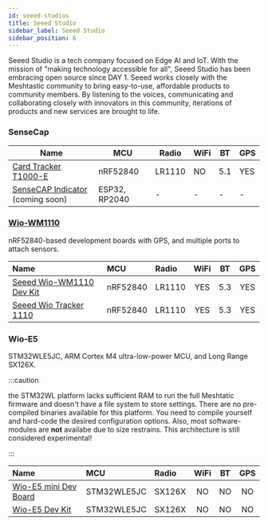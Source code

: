 ```yaml
---
id: seeed-studios
title: Seeed Studio
sidebar_label: Seeed Studio
sidebar_position: 6
---
```


Seeed Studio is a tech company focused on Edge AI and IoT. With the mission of "making technology accessible for all", Seeed Studio has been embracing open source since DAY 1. Seeed works closely with the Meshtastic community to bring easy-to-use, affordable products to community members. By listening to the voices, communicating and collaborating closely with innovators in this community, iterations of products and new services are brought to life.

### SenseCap

| Name                                             | MCU           | Radio  | WiFi | BT  | GPS |
| ------------------------------------------------ | ------------- | ------ | ---- | --- | --- |
| [Card Tracker T1000-E](./sensecap/card-tracker/) | nRF52840      | LR1110 | NO   | 5.1 | YES |
| [SenseCAP Indicator](#) (coming soon)            | ESP32, RP2040 | -      | -    | -   | -   |

### [Wio-WM1110](./wm1110)

nRF52840-based development boards with GPS, and multiple ports to attach sensors.

| Name                                                         | MCU      | Radio  | WiFi | BT  | GPS |
| :----------------------------------------------------------- | :------- | :----- | :--: | :-: | :-: |
| [Seeed Wio-WM1110 Dev Kit](./wm1110?wm1110=wio-sdk-wm1110)   | nRF52840 | LR1110 | YES  | 5.3 | YES |
| [Seeed Wio Tracker 1110](./wm1110?wm1110=wio-tracker-wm1110) | nRF52840 | LR1110 | YES  | 5.3 | YES |

### Wio-E5

STM32WLE5JC, ARM Cortex M4 ultra-low-power MCU, and Long Range SX126X.

:::caution

the STM32WL platform lacks sufficient RAM to run the full Meshtatic firmware and doesn't have a file system to store settings. There are no pre-compiled binaries available for this platform. You need to compile yourself and hard-code the desired configuration options. Also, most  software-modules are **not** availabe due to size restrains.
This architecture is still considered experimental!

:::

| Name                                                         | MCU      | Radio  | WiFi | BT  | GPS |
| :----------------------------------------------------------- | :------- | :----- | :--: | :-: | :-: |
| [Wio-E5 mini Dev Board](./wio-e5?e5=wio-e5-mini)                                       | STM32WLE5JC | SX126X | NO  | NO  | NO  |
| [Wio-E5 Dev Kit](./wio-e5?e5=wio-e5-dev)                                              | STM32WLE5JC | SX126X | NO  | NO  | NO  |